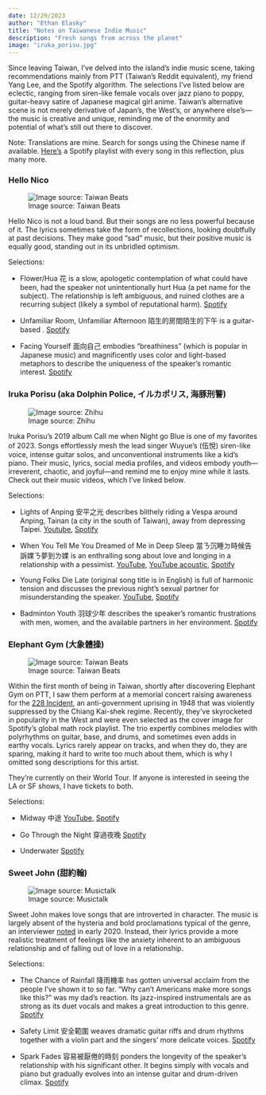 ```yaml
---
date: 12/29/2023
author: "Ethan Elasky"
title: "Notes on Taiwanese Indie Music"
description: "Fresh songs from across the planet"
image: "iruka_porisu.jpg"
---
```


Since leaving Taiwan, I've delved into the island's indie music scene, taking recommendations mainly from PTT (Taiwan's Reddit equivalent), my friend Yang Lee, and the Spotify algorithm. The selections I've listed below are eclectic, ranging from siren-like female vocals over jazz piano to poppy, guitar-heavy satire of Japanese magical girl anime. Taiwan's alternative scene is not merely derivative of Japan's, the West's, or anywhere else's—the music is creative and unique, reminding me of the enormity and potential of what's still out there to discover.

Note: Translations are mine. Search for songs using the Chinese name if available. [Here's](https://open.spotify.com/playlist/2GTvo88QMO0ohpefCClJI6?si=4d0fc99d1a444252) a Spotify playlist with every song in this reflection, plus many more.

### Hello Nico

![Image source: Taiwan Beats](https://taiwanbeats.tw/wp-content/uploads/2019/11/45292632_2028529947193786_2197073082701578240_o.jpg)

Hello Nico is not a loud band. But their songs are no less powerful because of it. The lyrics sometimes take the form of recollections, looking doubtfully at past decisions. They make good "sad" music, but their positive music is equally good, standing out in its unbridled optimism.

Selections:

- Flower/Hua 花 is a slow, apologetic contemplation of what could have been, had the speaker not unintentionally hurt Hua (a pet name for the subject). The relationship is left ambiguous, and ruined clothes are a recurring subject (likely a symbol of reputational harm). [Spotify](https://open.spotify.com/track/3wsrAPGfAsFOPwsU46l5Vm?si=9a68958947b24fbe)

- Unfamiliar Room, Unfamiliar Afternoon 陌生的房間陌生的下午 is a  guitar-based . [Spotify](https://open.spotify.com/track/31BGdCvAt3SNBzgtDbEqRg?si=a7b5d542e491472b)

- Facing Yourself 面向自己 embodies "breathiness" (which is popular in Japanese music) and magnificently uses color and light-based metaphors to describe the uniqueness of the speaker's romantic interest. [Spotify](https://open.spotify.com/track/0JhpzFv4v5wVnu2rZCMn5h?si=83c4e1c3714142bb)


### Iruka Porisu (aka Dolphin Police, イルカポリス, 海豚刑警)

![Image source: Zhihu](https://pica.zhimg.com/v2-2eaa033fb89741f7258a82d4dd609835_r.jpg?source=172ae18b)

Iruka Porisu's 2019 album Call me when Night go Blue is one of my favorites of 2023. Songs effortlessly mesh the lead singer Wuyue's (伍悅) siren-like voice, intense guitar solos, and unconventional instruments like a kid's piano. Their music, lyrics, social media profiles, and videos embody youth—irreverent, chaotic, and joyful—and remind me to enjoy mine while it lasts. Check out their music videos, which I've linked below.

Selections:

- Lights of Anping 安平之光 describes blithely riding a Vespa around Anping, Tainan (a city in the south of Taiwan), away from depressing Taipei. [Youtube](https://youtu.be/ZrpZB8-VBD0?si=i67yOTFIXKyImhOV), [Spotify](https://open.spotify.com/track/5vW8NkquQ1WgJUtyS7pwJx?si=35d1a9a8b5e5410e)

- When You Tell Me You Dreamed of Me in Deep Sleep 當ㄋ沉睡ㄉ時候告訴婐ㄋ夢到ㄌ婐 is an enthralling song about love and longing in a relationship with a pessimist. [YouTube](https://www.youtube.com/watch?v=4v_qdAXu5p4), [YouTube acoustic](https://www.youtube.com/watch?v=hgt9UkQz6k8), [Spotify](https://open.spotify.com/track/3zLdMtVS1ku6ACHDGy1oXi?si=49f9e896380b4810)

- Young Folks Die Late (original song title is in English) is full of harmonic tension and discusses the previous night's sexual partner for misunderstanding the speaker. [YouTube](https://youtu.be/q8I0Ahl2y2c?si=EHAi2UMomAPkWDI_), [Spotify](https://open.spotify.com/track/4olMBqpE3xKbmgc4s2WOGl?si=cde8c30b53d84347)

- Badminton Youth 羽球少年 describes the speaker's romantic frustrations with men, women, and the available partners in her environment. [Spotify](https://open.spotify.com/track/7rAMxhio3gkeUzn5HoUMmo?si=c265f9962485465d)


### Elephant Gym (大象體操)

![Image source: Taiwan Beats](https://taiwanbeats.tw/wp-content/uploads/2021/11/IMG2875-768x512.jpeg)

Within the first month of being in Taiwan, shortly after discovering Elephant Gym on PTT, I saw them perform at a memorial concert raising awareness for the [228 Incident](https://en.wikipedia.org/wiki/February_28_incident), an anti-government uprising in 1948 that was violently suppressed by the Chiang Kai-shek regime. Recently, they've skyrocketed in popularity in the West and were even selected as the cover image for Spotify's global math rock playlist. The trio expertly combines melodies with polyrhythms on guitar, base, and drums, and sometimes even adds in earthy vocals. Lyrics rarely appear on tracks, and when they do, they are sparing, making it hard to write too much about them, which is why I omitted song descriptions for this artist.

They're currently on their World Tour. If anyone is interested in seeing the LA or SF shows, I have tickets to both. 

Selections:

- Midway 中途 [YouTube](https://youtu.be/lIBGM7uYNfs?si=sM4v9DGttOfisL97), [Spotify](https://open.spotify.com/track/2Bt3eNSRuYmbrLETXSdnrQ?si=T8YYWyLMT1m49yPUnpWKKA&nd=1&dlsi=ebdb6c90ec4347ef)

- Go Through the Night 穿過夜晚 [Spotify](https://open.spotify.com/track/3BkWm5yGQ91hu1b9BHNbaz?si=CaJKD0fAQwe3wZYb7CFr4A&nd=1&dlsi=4ea7a485d32a42e8)

- Underwater [Spotify](https://open.spotify.com/track/5kh9pDPnkZgp1birESwLRn?si=IXZxwr4fTmez6qung8pZtw&nd=1&dlsi=63f047fda2a54ad5)



###  Sweet John (甜約翰)

![Image source: Musictalk](https://static.wixstatic.com/media/2e9a39_dbd3566003094ef48600d4b4422780fb~mv2_d_5472_3648_s_4_2.jpg/v1/fill/w_1752,h_1142,al_c,q_90,usm_0.66_1.00_0.01/2e9a39_dbd3566003094ef48600d4b4422780fb~mv2_d_5472_3648_s_4_2.webp)

Sweet John makes love songs that are introverted in character. The music is largely absent of the hysteria and bold proclamations typical of the genre, an interviewer [noted](https://blog.pinkoi.com/tw/interviews/jq6mlq8h/) in early 2020. Instead, their lyrics provide a more realistic treatment of feelings like the anxiety inherent to an ambiguous relationship and of falling out of love in a relationship.

Selections:

- The Chance of Rainfall 降雨機率 has gotten universal acclaim from the people I've shown it to so far. "Why can't Americans make more songs like this?" was my dad's reaction. Its jazz-inspired instrumentals are as strong as its duet vocals and makes a great introduction to this genre. [Spotify](https://open.spotify.com/track/3OS5IhOdUFyXzhZvuNCjgN?si=6255da935ca5460e)

- Safety Limit 安全範圍 weaves dramatic guitar riffs and drum rhythms together with a violin part and the singers' more delicate voices. [Spotify](https://open.spotify.com/track/0TMkc0N4NlnaEC6HlLPqpf?si=92098712a22540c1)

- Spark Fades 容易被厭倦的時刻 ponders the longevity of the speaker's relationship with his significant other. It begins simply with vocals and piano but gradually evolves into an intense guitar and drum-driven climax. [Spotify](https://open.spotify.com/track/1LYdQTvJRRYlkj7hZq0VVT?si=8576b617473a4b07)

